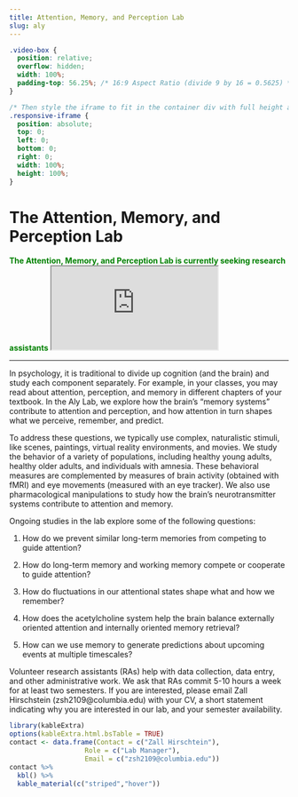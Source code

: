 ```yaml
---
title: Attention, Memory, and Perception Lab
slug: aly
---
```


```css
.video-box {
  position: relative;
  overflow: hidden;
  width: 100%;
  padding-top: 56.25%; /* 16:9 Aspect Ratio (divide 9 by 16 = 0.5625) */
}

/* Then style the iframe to fit in the container div with full height and width */
.responsive-iframe {
  position: absolute;
  top: 0;
  left: 0;
  bottom: 0;
  right: 0;
  width: 100%;
  height: 100%;
}
```

# The Attention, Memory, and Perception Lab

<span style="color:green">
**The Attention, Memory, and Perception Lab is currently seeking research assistants**
</span

<div class="video-box">
  <iframe class="responsive-iframe" src="https://www.youtube.com/embed/rfL8-Ir9t2s"></iframe>
</div>

***

In psychology, it is traditional to divide up cognition (and the brain) and study each component separately. For example, in your classes, you may read about attention, perception, and memory in different chapters of your textbook. In the Aly Lab, we explore how the brain’s “memory systems” contribute to attention and perception, and how attention in turn shapes what we perceive, remember, and predict.

To address these questions, we typically use complex, naturalistic stimuli, like scenes, paintings, virtual reality environments, and movies. We study the behavior of a variety of populations, including healthy young adults, healthy older adults, and individuals with amnesia. These behavioral measures are complemented by measures of brain activity (obtained with fMRI) and eye movements (measured with an eye tracker). We also use pharmacological manipulations to study how the brain’s neurotransmitter systems contribute to attention and memory. 

Ongoing studies in the lab explore some of the following questions: 

1. How do we prevent similar long-term memories from competing to guide attention?

2. How do long-term memory and working memory compete or cooperate to guide attention?

3. How do fluctuations in our attentional states shape what and how we remember?

4. How does the acetylcholine system help the brain balance externally oriented attention and internally oriented memory retrieval?

5. How can we use memory to generate predictions about upcoming events at multiple timescales?
 
Volunteer research assistants (RAs) help with data collection, data entry, and other administrative work. We ask that RAs commit 5-10 hours a week for at least two semesters. If you are interested, please email Zall Hirschstein (zsh2109@columbia.edu) with your CV, a short statement indicating why you are interested in our lab, and your semester availability.


```r
library(kableExtra)
options(kableExtra.html.bsTable = TRUE)
contact <- data.frame(Contact = c("Zall Hirschtein"),
                   Role = c("Lab Manager"),
                   Email = c("zsh2109@columbia.edu"))
contact %>%
  kbl() %>%
  kable_material(c("striped","hover"))
                   
                   
```

